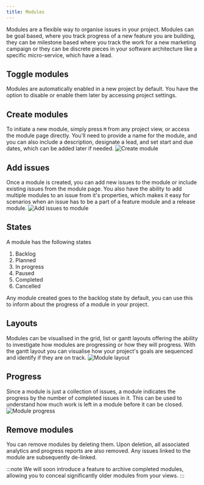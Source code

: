 ```yaml
---
title: Modules
---
```


Modules are a flexible way to organise issues in your project. Modules can be goal based, where you track progress of a new feature you are building, they can be milestone based where you track the work for a new marketing campaign or they can be discrete pieces in your software architecture like a specific micro-service, which have a lead.

## Toggle modules

Modules are automatically enabled in a new project by default. You have the option to disable or enable them later by accessing project settings.

## Create modules

To initiate a new module, simply press `M` from any project view, or access the module page directly. You'll need to provide a name for the module, and you can also include a description, designate a lead, and set start and due dates, which can be added later if needed.
![Create module](https://media.docs.getyoutrack.io/modules/create-module.webp#center)

## Add issues

Once a module is created, you can add new issues to the module or include existing issues from the module page. You also have the ability to add multiple modules to an issue from it's properties, which makes it easy for scenarios when an issue has to be a part of a feature module and a release module.
![Add issues to module](https://media.docs.getyoutrack.io/modules/add-issues-to-module.webp#center)

## States

A module has the following states

1. Backlog
2. Planned
3. In progress
4. Paused
5. Completed
6. Cancelled

Any module created goes to the backlog state by default, you can use this to inform about the progress of a module in your project.

## Layouts

Modules can be visualised in the grid, list or gantt layouts offering the ability to investigate how modules are progressing or how they will progress. With the gantt layout you can visualise how your project's goals are sequenced and identify if they are on track.
![Module layout](https://media.docs.getyoutrack.io/modules/module-gallery.webp#center)

## Progress

Since a module is just a collection of issues, a module indicates the progress by the number of completed issues in it. This can be used to understand how much work is left in a module before it can be closed.
![Module progress](https://media.docs.getyoutrack.io/modules/module-progress.webp#center)

## Remove modules

You can remove modules by deleting them. Upon deletion, all associated analytics and progress reports are also removed. Any issues linked to the module are subsequently de-linked.

:::note 
We will soon introduce a feature to archive completed modules, allowing you to conceal significantly older modules from your views.
:::
